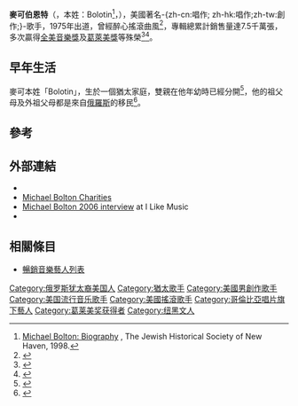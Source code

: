 {{noteTA
|G1=Show
|T=zh-cn:迈克尔·波顿;zh-hant:邁克爾·波頓;zh-tw:麥可波頓;
|1=zh-cn:迈克尔·波顿;zh-hant:邁克爾·波頓;zh-tw:麥可波頓;
|2=zh-cn:迈克尔;zh-hant:邁克爾;zh-tw:麥可;
|3=zh-cn:麦克·伯恩特;zh-hant:麥可·伯恩特;zh-tw:麥可波頓;
|4=zh-cn:伯恩特;zh-hant:伯恩特;zh-tw:波頓;
|5=zh-cn:康涅狄格州;zh-hant:康涅狄格州;zh-tw:康乃狄克州;
|6=zh-cn:纽黑文市;zh-hant:紐黑文市;zh-tw:紐哈芬;
}}

{{Infobox musical artist <!-- See Wikipedia:WikiProject Musicians -->
| name    = 麥可·伯恩特
| image   = Michael Bolton-01.jpg
| caption = 攝於2010年[[西班牙|西班牙]][[巴塞隆納|巴塞隆納]]
| image_size = <!-- Only for images narrower than 220 pixels -->
| background = solo_singer
| birth_name =  Michael Bolotin
| alias =
| birth_date = {{birth date and age|1953|2|26}}
| birth_place = [[美國|美國]][[康涅狄格州|康涅狄格州]][[紐黑文市|紐黑文市]]
| death_date =
| instrument = 唱歌、結他
| genre =  [[流行搖滾|流行搖滾]]、[[成人當代音樂|成人當代音樂]]
| occupation = [[歌手|歌手]]、創作歌手、音樂人
| years_active = 1975年至今
| label = [[RCA唱片|RCA唱片]]、[[哥倫比亞唱片|哥倫比亞唱片]]、[[Jive唱片公司|Jive唱片]]、[[Concord_Records|Concord]]
| associated_acts = [[Blackjack_(band)|Blackjack]], [[The_Lonely_Island|The Lonely Island]]
| website = {{url|michaelbolton.com}}
}}
'''麥可伯恩特'''（{{lang-en|Michael Bolton}}，本姓：Bolotin<ref name="JWSociety of NH">[http://pages.cthome.net/hirsch/bolton.htm Michael Bolton: Biography] {{webarchive|url=https://web.archive.org/web/20101018114141/http://pages.cthome.net/hirsch/bolton.htm |date=2010-10-18 }}, The Jewish Historical Society of New Haven, 1998.</ref>，{{bd|1953年|2月26日}}），美國著名-{zh-cn:唱作; zh-hk:唱作;zh-tw:創作;}-歌手，1975年出道，曾經醉心搖滾曲風<ref name="iommiautobiography">{{cite book |last=Iommi |first=Tony |title=Iron Man: My Journey Through Heaven and Hell with Black Sabbath |url=https://archive.org/details/ironmanmyjourney00iomm_0 |year=2011 |publisher=Da Capo Press |isbn=978-0306819551}}</ref>，專輯總累計銷售量達7.5千萬張，多次贏得[[全美音樂獎|全美音樂獎]]及[[葛萊美獎|葛萊美獎]]等殊榮<ref>{{cite news|url=http://www.twcc.com/articles/2014/06/06/t/time-warp-turntable-jams-music-n-mullets.6|title=Time Warp Turntable Jams: Music ‘N’ Mullets|last=Reporter|first=TWC|publisher=[[Time_Warner_Cable|Time Warner Cable]]|date=2014-06-06|accessdate=2014-06-06|archive-date=2017-12-26|archive-url=https://web.archive.org/web/20171226234656/http://twcc.com/articles/2014/06/06/t/time-warp-turntable-jams-music-n-mullets.6|dead-url=no}}</ref><ref>{{cite news|url=http://lancasteronline.com/entertainment/michael-bolton-may-not-be-hip-but-he-s-happening/article_5d16f32d-8230-58e9-941c-8c8d684fd9a8.html|title=Michael Bolton may not be hip, but he's happening|last=Ferguson|first=Jon|publisher=[[Lancaster_Newspapers,_Inc.|Lancaster Newspapers, Inc.]]|date=2013-02-21|accessdate=2014-05-23|archive-date=2014-05-23|archive-url=https://archive.is/20140523104445/http://lancasteronline.com/entertainment/michael-bolton-may-not-be-hip-but-he-s-happening/article_5d16f32d-8230-58e9-941c-8c8d684fd9a8.html|dead-url=no}}</ref>。

== 早年生活 ==
麥可本姓「Bolotin」，生於一個猶太家庭，雙親在他年幼時已經分開<ref>{{cite web |url=http://www.davidovit.com/articles/Bolton.pdf |title=Michael Bolton: The Voice Within |author=Aliza Davidovit |publisher=Davidovit.com |accessdate=2013-02-18 |archive-date=2020-07-10 |archive-url=https://web.archive.org/web/20200710022055/http://www.davidovit.com/articles/Bolton.pdf |dead-url=no }}</ref>，他的祖父母及外祖父母都是來自[[俄羅斯|俄羅斯]]的移民<ref>{{cite web|title=George "Bullet" Bolotin|url=http://www.findagrave.com/cgi-bin/fg.cgi?page=gr&GRid=102290618|website=findagrave.com|accessdate=15 March 2015|archive-date=2016-09-18|archive-url=https://web.archive.org/web/20160918220403/http://www.findagrave.com/cgi-bin/fg.cgi?page=gr&GRid=102290618|dead-url=no}}</ref>。

== 參考 ==
{{reflist}}

== 外部連結 ==
{{commons|Michael Bolton}}
* {{Official website|http://www.michaelbolton.com/}}
* [http://www.michaelboltoncharities.com/ Michael Bolton Charities] {{Wayback|url=http://www.michaelboltoncharities.com/ |date=20210508191744 }}
* [http://www.ilikemusic.com/interviews/Michael_Bolton_interview_2006-3243 Michael Bolton 2006 interview] {{Wayback|url=http://www.ilikemusic.com/interviews/Michael_Bolton_interview_2006-3243 |date=20090819041344 }} at I Like Music
* {{IMDb name|93428}}

== 相關條目 ==
* [[暢銷音樂藝人列表|暢銷音樂藝人列表]]

{{Authority control}}

{{DEFAULTSORT:Bolton, Michael}}

[[Category:俄罗斯犹太裔美国人|Category:俄罗斯犹太裔美国人]]
[[Category:猶太歌手|Category:猶太歌手]]
[[Category:美國男創作歌手|Category:美國男創作歌手]]
[[Category:美国流行音乐歌手|Category:美国流行音乐歌手]]
[[Category:美國搖滾歌手|Category:美國搖滾歌手]]
[[Category:哥倫比亞唱片旗下藝人|Category:哥倫比亞唱片旗下藝人]]
[[Category:葛莱美奖获得者|Category:葛莱美奖获得者]]
[[Category:纽黑文人|Category:纽黑文人]]